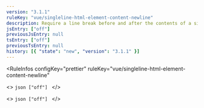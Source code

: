```yaml
---
version: "3.1.1"
ruleKey: "vue/singleline-html-element-content-newline"
description: Require a line break before and after the contents of a singleline element
jsEntry: ["off"]
previousJsEntry: null
tsEntry: ["off"]
previousTsEntry: null
history: [{ "state": "new", "version": "3.1.1" }]
---
```


<RuleInfos 
  configKey="prettier" 
  ruleKey="vue/singleline-html-element-content-newline" 
>
  <>
    ```json
    ["off"]
    ```
  </>

  <>
    ```json
    ["off"]
    ```
  </>
</RuleInfos>
